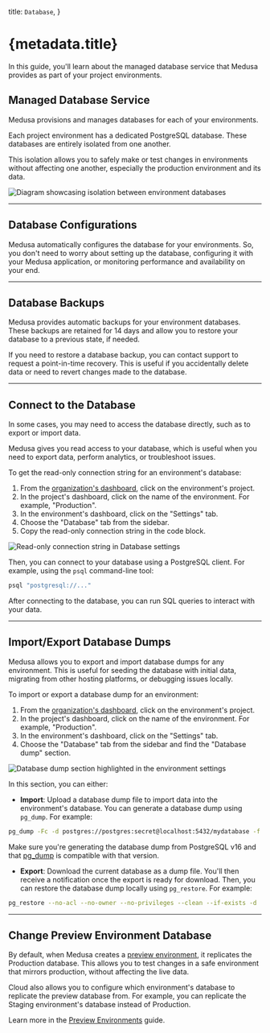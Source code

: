   title: `Database`,
}

# {metadata.title}

In this guide, you'll learn about the managed database service that Medusa provides as part of your project environments.

## Managed Database Service

Medusa provisions and manages databases for each of your environments.

Each project environment has a dedicated PostgreSQL database. These databases are entirely isolated from one another.

This isolation allows you to safely make or test changes in environments without affecting one another, especially the production environment and its data.

![Diagram showcasing isolation between environment databases](https://res.cloudinary.com/dza7lstvk/image/upload/v1750174759/Cloud/databases-cloud_hzjyrn.jpg)

---

## Database Configurations

Medusa automatically configures the database for your environments. So, you don't need to worry about setting up the database, configuring it with your Medusa application, or monitoring performance and availability on your end.

---

## Database Backups

Medusa provides automatic backups for your environment databases. These backups are retained for 14 days and allow you to restore your database to a previous state, if needed.

If you need to restore a database backup, you can contact support to request a point-in-time recovery. This is useful if you accidentally delete data or need to revert changes made to the database.

---

## Connect to the Database

In some cases, you may need to access the database directly, such as to export or import data.

Medusa gives you read access to your database, which is useful when you need to export data, perform analytics, or troubleshoot issues.

To get the read-only connection string for an environment's database:

1. From the [organization's dashboard](../organizations/page.mdx), click on the environment's project.
2. In the project's dashboard, click on the name of the environment. For example, "Production".
3. In the environment's dashboard, click on the "Settings" tab.
4. Choose the "Database" tab from the sidebar.
5. Copy the read-only connection string in the code block.

![Read-only connection string in Database settings](https://res.cloudinary.com/dza7lstvk/image/upload/v1755271713/Cloud/CleanShot_2025-08-15_at_18.27.58_2x_fqlync.png)

Then, you can connect to your database using a PostgreSQL client. For example, using the `psql` command-line tool:

```bash
psql "postgresql://..."
```

After connecting to the database, you can run SQL queries to interact with your data.

---

## Import/Export Database Dumps

Medusa allows you to export and import database dumps for any environment. This is useful for seeding the database with initial data, migrating from other hosting platforms, or debugging issues locally.

To import or export a database dump for an environment:

1. From the [organization's dashboard](../organizations/page.mdx), click on the environment's project.
2. In the project's dashboard, click on the name of the environment. For example, "Production".
3. In the environment's dashboard, click on the "Settings" tab.
4. Choose the "Database" tab from the sidebar and find the "Database dump" section.

![Database dump section highlighted in the environment settings](https://res.cloudinary.com/dza7lstvk/image/upload/v1750169625/Cloud/CleanShot_2025-06-17_at_17.13.21_2x_l7vw3w.png)

In this section, you can either:

- **Import**: Upload a database dump file to import data into the environment's database. You can generate a database dump using `pg_dump`. For example:

```bash
pg_dump -Fc -d postgres://postgres:secret@localhost:5432/mydatabase -f mydata.dump
```

<Note>

Make sure you're generating the database dump from PostgreSQL v16 and that [pg_dump](https://www.postgresql.org/docs/16/app-pgdump.html) is compatible with that version.

</Note>

- **Export**: Download the current database as a dump file. You'll then receive a notification once the export is ready for download. Then, you can restore the database dump locally using `pg_restore`. For example:

```bash
pg_restore --no-acl --no-owner --no-privileges --clean --if-exists -d 'postgres://postgres:secret@localhost:5432/mydatabase' mydata.dump
```

---

## Change Preview Environment Database

By default, when Medusa creates a [preview environment](../environments/preview/page.mdx), it replicates the Production database. This allows you to test changes in a safe environment that mirrors production, without affecting the live data.

Cloud also allows you to configure which environment's database to replicate the preview database from. For example, you can replicate the Staging environment's database instead of Production.

Learn more in the [Preview Environments](../environments/preview/page.mdx#manage-shared-previews-settings) guide.